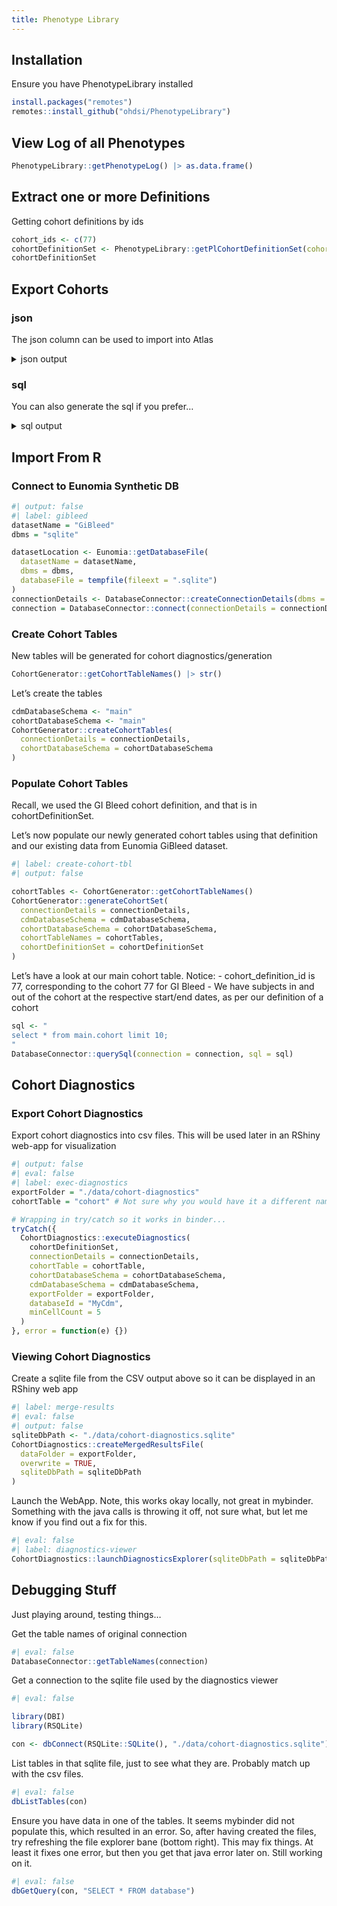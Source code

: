 ---
title: Phenotype Library
---

## Installation

Ensure you have PhenotypeLibrary installed

``` r
install.packages("remotes")
remotes::install_github("ohdsi/PhenotypeLibrary")
```

## View Log of all Phenotypes

```{r}
PhenotypeLibrary::getPhenotypeLog() |> as.data.frame()
```

## Extract one or more Definitions

Getting cohort definitions by ids

```{r}
cohort_ids <- c(77)
cohortDefinitionSet <- PhenotypeLibrary::getPlCohortDefinitionSet(cohortIds = cohort_ids)
cohortDefinitionSet
```

## Export Cohorts

### json

The json column can be used to import into Atlas

<details>

<summary>json output</summary>

```{r}

cohortDefinitionSet$json |> cat()
```

</details>

### sql

You can also generate the sql if you prefer...

<details>

<summary>sql output</summary>

```{r}
cohortDefinitionSet$sql |> cat()
```

</details>

## Import From R

### Connect to Eunomia Synthetic DB

```{r}
#| output: false
#| label: gibleed
datasetName = "GiBleed"
dbms = "sqlite"

datasetLocation <- Eunomia::getDatabaseFile(
  datasetName = datasetName, 
  dbms = dbms, 
  databaseFile = tempfile(fileext = ".sqlite")
)
connectionDetails <- DatabaseConnector::createConnectionDetails(dbms = dbms, server = datasetLocation)
connection = DatabaseConnector::connect(connectionDetails = connectionDetails)
```

### Create Cohort Tables

New tables will be generated for cohort diagnostics/generation

```{r}
CohortGenerator::getCohortTableNames() |> str()
```

Let's create the tables

```{r}
cdmDatabaseSchema <- "main"
cohortDatabaseSchema <- "main"
CohortGenerator::createCohortTables(
  connectionDetails = connectionDetails, 
  cohortDatabaseSchema = cohortDatabaseSchema
)
```

### Populate Cohort Tables

Recall, we used the GI Bleed cohort definition, and that is in cohortDefinitionSet.

Let's now populate our newly generated cohort tables using that definition and our existing data from Eunomia GiBleed dataset.

```{r}
#| label: create-cohort-tbl
#| output: false

cohortTables <- CohortGenerator::getCohortTableNames()
CohortGenerator::generateCohortSet(
  connectionDetails = connectionDetails,
  cdmDatabaseSchema = cdmDatabaseSchema,
  cohortDatabaseSchema = cohortDatabaseSchema,
  cohortTableNames = cohortTables,
  cohortDefinitionSet = cohortDefinitionSet
)
```

Let's have a look at our main cohort table. Notice: - cohort_definition_id is 77, corresponding to the cohort 77 for GI Bleed - We have subjects in and out of the cohort at the respective start/end dates, as per our definition of a cohort

```{r}
sql <- "
select * from main.cohort limit 10;
"
DatabaseConnector::querySql(connection = connection, sql = sql)
```

## Cohort Diagnostics
### Export Cohort Diagnostics
Export cohort diagnostics into csv files. This will be used later in an RShiny web-app for visualization

```{r}
#| output: false
#| eval: false
#| label: exec-diagnostics
exportFolder = "./data/cohort-diagnostics"
cohortTable = "cohort" # Not sure why you would have it a different name?

# Wrapping in try/catch so it works in binder...
tryCatch({
  CohortDiagnostics::executeDiagnostics(
    cohortDefinitionSet,
    connectionDetails = connectionDetails,
    cohortTable = cohortTable,
    cohortDatabaseSchema = cohortDatabaseSchema,
    cdmDatabaseSchema = cdmDatabaseSchema,
    exportFolder = exportFolder,
    databaseId = "MyCdm",
    minCellCount = 5
  )
}, error = function(e) {})
```

### Viewing Cohort Diagnostics

Create a sqlite file from the CSV output above so it can be displayed in an RShiny web app

```{r}
#| label: merge-results
#| eval: false
#| output: false
sqliteDbPath <- "./data/cohort-diagnostics.sqlite"
CohortDiagnostics::createMergedResultsFile(
  dataFolder = exportFolder, 
  overwrite = TRUE,
  sqliteDbPath = sqliteDbPath
)
```

Launch the WebApp. Note, this works okay locally, not great in mybinder. Something with the java calls is throwing it off, not sure what, but let me know if you find out a fix for this.

```{r}
#| eval: false
#| label: diagnostics-viewer
CohortDiagnostics::launchDiagnosticsExplorer(sqliteDbPath = sqliteDbPath)
```

## Debugging Stuff

Just playing around, testing things...

Get the table names of original connection

```{r}
#| eval: false
DatabaseConnector::getTableNames(connection)
```

Get a connection to the sqlite file used by the diagnostics viewer

```{r}
#| eval: false

library(DBI)
library(RSQLite)

con <- dbConnect(RSQLite::SQLite(), "./data/cohort-diagnostics.sqlite")
```

List tables in that sqlite file, just to see what they are. Probably match up with the csv files.

```{r}
#| eval: false
dbListTables(con)
```

Ensure you have data in one of the tables. It seems mybinder did not populate this, which resulted in an error. So, after having created the files, try refreshing the file explorer bane (bottom right). This may fix things. At least it fixes one error, but then you get that java error later on. Still working on it.

```{r}
#| eval: false
dbGetQuery(con, "SELECT * FROM database")
```
